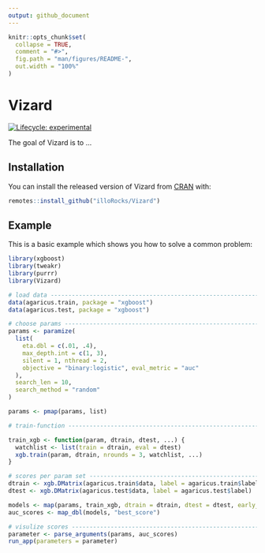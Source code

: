 ```yaml
---
output: github_document
---
```


<!-- README.md is generated from README.Rmd. Please edit that file -->

```r
knitr::opts_chunk$set(
  collapse = TRUE,
  comment = "#>",
  fig.path = "man/figures/README-",
  out.width = "100%"
)
```
# Vizard

<!-- badges: start -->
[![Lifecycle: experimental](https://img.shields.io/badge/lifecycle-experimental-orange.svg)](https://www.tidyverse.org/lifecycle/#experimental)
<!-- badges: end -->

The goal of Vizard is to ...

## Installation

You can install the released version of Vizard from [CRAN](https://CRAN.R-project.org) with:

``` r
remotes::install_github("illoRocks/Vizard")
```

## Example

This is a basic example which shows you how to solve a common problem:

```r
library(xgboost)
library(tweakr)
library(purrr)
library(Vizard)

# load data ---------------------------------------------------------------
data(agaricus.train, package = "xgboost")
data(agaricus.test, package = "xgboost")

# choose params -----------------------------------------------------------
params <- paramize(
  list(
    eta.dbl = c(.01, .4),
    max_depth.int = c(1, 3),
    silent = 1, nthread = 2,
    objective = "binary:logistic", eval_metric = "auc"
  ),
  search_len = 10,
  search_method = "random"
)

params <- pmap(params, list)

# train-function ----------------------------------------------------------

train_xgb <- function(param, dtrain, dtest, ...) {
  watchlist <- list(train = dtrain, eval = dtest)
  xgb.train(param, dtrain, nrounds = 3, watchlist, ...)
}

# scores per param set ----------------------------------------------------
dtrain <- xgb.DMatrix(agaricus.train$data, label = agaricus.train$label)
dtest <- xgb.DMatrix(agaricus.test$data, label = agaricus.test$label)

models <- map(params, train_xgb, dtrain = dtrain, dtest = dtest, early_stopping_rounds = 20)
auc_scores <- map_dbl(models, "best_score")

# visulize scores ---------------------------------------------------------
parameter <- parse_arguments(params, auc_scores)
run_app(parameters = parameter)
```

